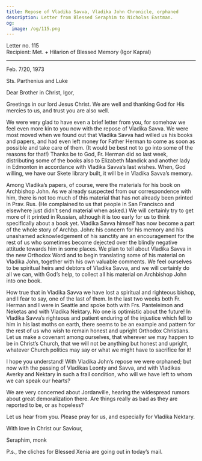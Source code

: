 ```yaml
---
title: Repose of Vladika Savva, Vladika John Chronicle, orphaned
description: Letter from Blessed Seraphim to Nicholas Eastman.
og:
  image: /og/115.png
---
```


<div style={{textAlign:'right', fontFamily:'monospace'}}>Letter no. 115</div>
<div style={{textAlign:'left', fontFamily:'monospace'}}>Recipient: Met. + Hilarion of Blessed Memory (Igor Kapral)</div>

---

Feb. 7/20, 1973

Sts. Parthenius and Luke

Dear Brother in Christ, Igor,

Greetings in our lord Jesus Christ. We are well and thanking God for His mercies to us, and trust you are also well.

We were very glad to have even a brief letter from you, for somehow we feel even more kin to you now with the repose of Vladika Savva. We were most moved when we found out that Vladika Savva had willed us his books and papers, and had even left money for Father Herman to come as soon as possible and take care of them. (It would be best not to go into some of the reasons for that!) Thanks be to God, Fr. Herman did so last week, distributing some of the books also to Elizabeth Mandick and another lady in Edmonton in accordance with Vladika Savva’s last wishes. When, God willing, we have our Skete library built, it will be in Vladika Savva’s memory.

Among Vladika’s papers, of course, were the materials for his book on Archbishop John. As we already suspected from our correspondence with him, there is not too much of this material that has not already been printed in Prav. Rus. (He complained to us that people in San Francisco and elsewhere just didn’t send material when asked.) We will certainly try to get more of it printed in Russian, although it is too early for us to think specifically about a book yet. Vladika Savva himself has now become a part of the whole story of Archbp. John: his concern for his memory and his unashamed acknowledgement of his sanctity are an encouragement for the rest of us who sometimes become dejected over the blindly negative attitude towards him in some places. We plan to tell about Vladika Savva in the new Orthodox Word and to begin translating some of his material on Vladika John, together with his own valuable comments. We feel ourselves to be spiritual heirs and debtors of Vladika Savva, and we will certainly do all we can, with God’s help, to collect all his material on Archbishop John into one book.

How true that in Vladika Savva we have lost a spiritual and righteous bishop, and I fear to say, one of the last of them. In the last two weeks both Fr. Herman and I were in Seattle and spoke both with Frs. Panteleimon and Neketas and with Vladika Nektary. No one is optimistic about the future! In Vladika Savva’s righteous and patient enduring of the injustice which fell to him in his last moths on earth, there seems to be an example and pattern for the rest of us who wish to remain honest and upright Orthodox Christians. Let us make a covenant among ourselves, that wherever we may happen to be in Christ’s Church, that we will not be anything but honest and upright, whatever Church politics may say or what we might have to sacrifice for it!

I hope you understand! With Vladika John’s repose we were orphaned; but now with the passing of Vladikas Leonty and Savva, and with Vladikas Averky and Nektary in such a frail condition, who will we have left to whom we can speak our hearts?

We are very concerned about Jordanville, hearing the widespread rumors about great demoralization there. Are things really as bad as they are reported to be, or as hopeless?

Let us hear from you. Please pray for us, and especially for Vladika Nektary.

With love in Christ our Saviour,

Seraphim, monk

P.s., the cliches for Blessed Xenia are going out in today’s mail.
